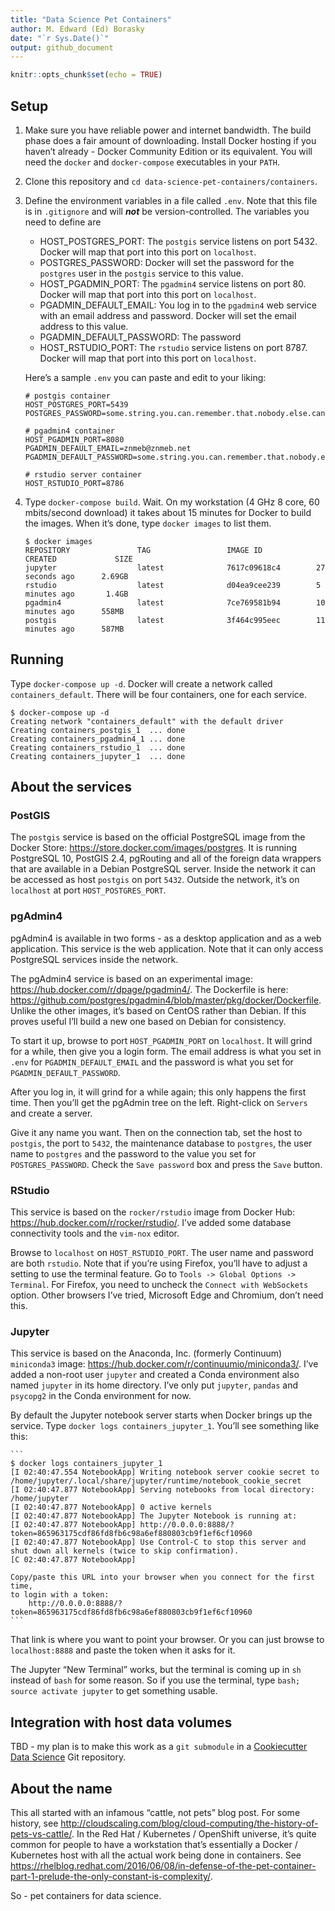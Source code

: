 ```yaml
---
title: "Data Science Pet Containers"
author: M. Edward (Ed) Borasky
date: "`r Sys.Date()`"
output: github_document
---
```


```r
knitr::opts_chunk$set(echo = TRUE)
```

## Setup
1. Make sure you have reliable power and internet bandwidth. The build phase does a fair amount of downloading. Install Docker hosting if you haven't already - Docker Community Edition or its equivalent. You will need the `docker` and `docker-compose` executables in your `PATH`.
2. Clone this repository and `cd data-science-pet-containers/containers`.
3. Define the environment variables in a file called `.env`. Note that this file is in `.gitignore` and will ***not*** be version-controlled. The variables you need to define are

    * HOST_POSTGRES_PORT: The `postgis` service listens on port 5432. Docker will map that port into this port on   `localhost`.
    * POSTGRES_PASSWORD: Docker will set the password for the `postgres` user in the `postgis` service to this value.
    * HOST_PGADMIN_PORT: The `pgadmin4` service listens on port 80. Docker will map that port into this port on `localhost`.
    * PGADMIN_DEFAULT_EMAIL: You log in to the `pgadmin4` web service with an email address and password. Docker will set the email address to this value.
    * PGADMIN_DEFAULT_PASSWORD: The password
    * HOST_RSTUDIO_PORT: The `rstudio` service listens on port 8787. Docker will map that port into this port on `localhost`.

    Here's a sample `.env` you can paste and edit to your liking:
    
    ```
    # postgis container
    HOST_POSTGRES_PORT=5439
    POSTGRES_PASSWORD=some.string.you.can.remember.that.nobody.else.can.guess

    # pgadmin4 container
    HOST_PGADMIN_PORT=8080
    PGADMIN_DEFAULT_EMAIL=znmeb@znmeb.net
    PGADMIN_DEFAULT_PASSWORD=some.string.you.can.remember.that.nobody.else.can.guess

    # rstudio server container
    HOST_RSTUDIO_PORT=8786
    ```
4. Type `docker-compose build`. Wait. On my workstation (4 GHz 8 core, 60 mbits/second download) it takes about 15 minutes for Docker to build the images. When it's done, type `docker images` to list them.

    ```
    $ docker images
    REPOSITORY               TAG                 IMAGE ID            CREATED             SIZE
    jupyter                  latest              7617c09618c4        27 seconds ago      2.69GB
    rstudio                  latest              d04ea9cee239        5 minutes ago       1.4GB
    pgadmin4                 latest              7ce769581b94        10 minutes ago      558MB
    postgis                  latest              3f464c995eec        11 minutes ago      587MB
    ```

## Running
Type `docker-compose up -d`. Docker will create a network called `containers_default`. There will be four containers, one for each service. 

```
$ docker-compose up -d
Creating network "containers_default" with the default driver
Creating containers_postgis_1  ... done
Creating containers_pgadmin4_1 ... done
Creating containers_rstudio_1  ... done
Creating containers_jupyter_1  ... done
```

## About the services

### PostGIS
The `postgis` service is based on the official PostgreSQL image from the Docker Store: <https://store.docker.com/images/postgres>. It is running PostgreSQL 10, PostGIS 2.4, pgRouting and all of the foreign data wrappers that are available in a Debian PostgreSQL server. Inside the network it can be accessed as host `postgis` on port `5432`. Outside the network, it's on `localhost` at port `HOST_POSTGRES_PORT`.

### pgAdmin4
pgAdmin4 is available in two forms - as a desktop application and as a web application. This service is the web application. Note that it can only access PostgreSQL services inside the network.

The pgAdmin4 service is based on an experimental image: <https://hub.docker.com/r/dpage/pgadmin4/>. The Dockerfile is here: <https://github.com/postgres/pgadmin4/blob/master/pkg/docker/Dockerfile>. Unlike the other images, it's based on CentOS rather than Debian. If this proves useful I'll build a new one based on Debian for consistency.

To start it up, browse to port `HOST_PGADMIN_PORT` on `localhost`. It will grind for a while, then give you a login form. The email address is what you set in `.env` for `PGADMIN_DEFAULT_EMAIL` and the password is what you set for `PGADMIN_DEFAULT_PASSWORD`.

After you log in, it will grind for a while again; this only happens the first time. Then you'll get the pgAdmin tree on the left. Right-click on `Servers` and create a server.

Give it any name you want. Then on the connection tab, set the host to `postgis`, the port to `5432`, the maintenance database to `postgres`, the user name to `postgres` and the password to the value you set for `POSTGRES_PASSWORD`. Check the `Save password` box and press the `Save` button.

### RStudio
This service is based on the `rocker/rstudio` image from Docker Hub: <https://hub.docker.com/r/rocker/rstudio/>. I've added some database connectivity tools and the `vim-nox` editor.

Browse to `localhost` on `HOST_RSTUDIO_PORT`. The user name and password are both `rstudio`. Note that if you're using Firefox, you'll have to adjust a setting to use the terminal feature. Go to `Tools -> Global Options -> Terminal`. For Firefox, you need to uncheck the `Connect with WebSockets` option. Other browsers I've tried, Microsoft Edge and Chromium, don't need this.

### Jupyter
This service is based on the Anaconda, Inc. (formerly Continuum) `miniconda3` image: <https://hub.docker.com/r/continuumio/miniconda3/>. I've added a non-root user `jupyter` and created a Conda environment also named `jupyter` in its home directory. I've only put `jupyter`, `pandas` and `psycopg2` in the Conda environment for now.

By default the Jupyter notebook server starts when Docker brings up the service. Type `docker logs containers_jupyter_1`. You'll see something like this:

    ```
    $ docker logs containers_jupyter_1 
    [I 02:40:47.554 NotebookApp] Writing notebook server cookie secret to /home/jupyter/.local/share/jupyter/runtime/notebook_cookie_secret
    [I 02:40:47.877 NotebookApp] Serving notebooks from local directory: /home/jupyter
    [I 02:40:47.877 NotebookApp] 0 active kernels
    [I 02:40:47.877 NotebookApp] The Jupyter Notebook is running at:
    [I 02:40:47.877 NotebookApp] http://0.0.0.0:8888/?token=865963175cdf86fd8fb6c98a6ef880803cb9f1ef6cf10960
    [I 02:40:47.877 NotebookApp] Use Control-C to stop this server and shut down all kernels (twice to skip confirmation).
    [C 02:40:47.877 NotebookApp] 
    
    Copy/paste this URL into your browser when you connect for the first time,
    to login with a token:
        http://0.0.0.0:8888/?token=865963175cdf86fd8fb6c98a6ef880803cb9f1ef6cf10960
    ```

That link is where you want to point your browser. Or you can just browse to `localhost:8888` and paste the token when it asks for it.

The Jupyter "New Terminal" works, but the terminal is coming up in `sh` instead of `bash` for some reason. So if you use the terminal, type `bash; source activate jupyter` to get something usable.

## Integration with host data volumes
TBD - my plan is to make this work as a `git submodule` in a [Cookiecutter Data Science](http://drivendata.github.io/cookiecutter-data-science/) Git repository.

## About the name
This all started with an infamous "cattle, not pets" blog post. For some history, see <http://cloudscaling.com/blog/cloud-computing/the-history-of-pets-vs-cattle/>. In the Red Hat / Kubernetes / OpenShift universe, it's quite common for people to have a workstation that's essentially a Docker / Kubernetes host with all the actual work being done in containers. See <https://rhelblog.redhat.com/2016/06/08/in-defense-of-the-pet-container-part-1-prelude-the-only-constant-is-complexity/>.

So - pet containers for data science.
